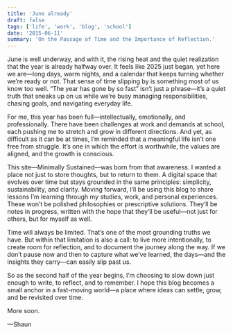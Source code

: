 ```yaml
---
title: 'June already'
draft: false
tags: ['life', 'work', 'blog', 'school']
date: '2015-06-11'
summary: 'On the Passage of Time and the Importance of Reflection.'
---
```


June is well underway, and with it, the rising heat and the quiet realization that the year is already halfway over. It feels like 2025 just began, yet here we are—long days, warm nights, and a calendar that keeps turning whether we’re ready or not. That sense of time slipping by is something most of us know too well. “The year has gone by so fast” isn’t just a phrase—it’s a quiet truth that sneaks up on us while we’re busy managing responsibilities, chasing goals, and navigating everyday life.

For me, this year has been full—intellectually, emotionally, and professionally. There have been challenges at work and demands at school, each pushing me to stretch and grow in different directions. And yet, as difficult as it can be at times, I’m reminded that a meaningful life isn’t one free from struggle. It’s one in which the effort is worthwhile, the values are aligned, and the growth is conscious.

This site—Minimally Sustained—was born from that awareness. I wanted a place not just to store thoughts, but to return to them. A digital space that evolves over time but stays grounded in the same principles: simplicity, sustainability, and clarity. Moving forward, I’ll be using this blog to share lessons I’m learning through my studies, work, and personal experiences. These won’t be polished philosophies or prescriptive solutions. They’ll be notes in progress, written with the hope that they’ll be useful—not just for others, but for myself as well.

Time will always be limited. That’s one of the most grounding truths we have. But within that limitation is also a call: to live more intentionally, to create room for reflection, and to document the journey along the way. If we don’t pause now and then to capture what we’ve learned, the days—and the insights they carry—can easily slip past us.

So as the second half of the year begins, I’m choosing to slow down just enough to write, to reflect, and to remember. I hope this blog becomes a small anchor in a fast-moving world—a place where ideas can settle, grow, and be revisited over time.

More soon.

—Shaun
